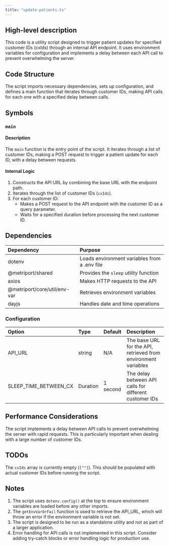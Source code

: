 ```yaml
---
title: "update-patients.ts"
---
```


## High-level description
This code is a utility script designed to trigger patient updates for specified customer IDs (cxIds) through an internal API endpoint. It uses environment variables for configuration and implements a delay between each API call to prevent overwhelming the server.

## Code Structure
The script imports necessary dependencies, sets up configuration, and defines a main function that iterates through customer IDs, making API calls for each one with a specified delay between calls.

## Symbols

### `main`
#### Description
The `main` function is the entry point of the script. It iterates through a list of customer IDs, making a POST request to trigger a patient update for each ID, with a delay between requests.

#### Internal Logic
1. Constructs the API URL by combining the base URL with the endpoint path.
2. Iterates through the list of customer IDs (`cxIds`).
3. For each customer ID:
   - Makes a POST request to the API endpoint with the customer ID as a query parameter.
   - Waits for a specified duration before processing the next customer ID.

## Dependencies
| Dependency | Purpose |
|:-----------|:--------|
| dotenv | Loads environment variables from a .env file |
| @metriport/shared | Provides the `sleep` utility function |
| axios | Makes HTTP requests to the API |
| @metriport/core/util/env-var | Retrieves environment variables |
| dayjs | Handles date and time operations |

### Configuration
| Option | Type | Default | Description |
|:-------|:-----|:--------|:------------|
| API_URL | string | N/A | The base URL for the API, retrieved from environment variables |
| SLEEP_TIME_BETWEEN_CX | Duration | 1 second | The delay between API calls for different customer IDs |

## Performance Considerations
The script implements a delay between API calls to prevent overwhelming the server with rapid requests. This is particularly important when dealing with a large number of customer IDs.

## TODOs
The `cxIds` array is currently empty (`[""]`). This should be populated with actual customer IDs before running the script.

## Notes
1. The script uses `dotenv.config()` at the top to ensure environment variables are loaded before any other imports.
2. The `getEnvVarOrFail` function is used to retrieve the API_URL, which will throw an error if the environment variable is not set.
3. The script is designed to be run as a standalone utility and not as part of a larger application.
4. Error handling for API calls is not implemented in this script. Consider adding try-catch blocks or error handling logic for production use.